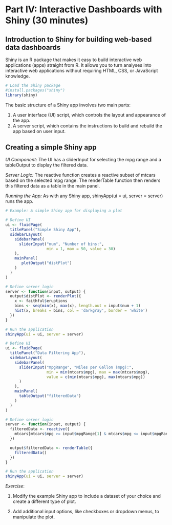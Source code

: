 # Part IV: Interactive Dashboards with Shiny (30 minutes) {-}
## Introduction to Shiny for building web-based data dashboards {-}

Shiny is an R package that makes it easy to build interactive web applications (apps) straight from R. It allows you to turn analyses into interactive web applications without requiring HTML, CSS, or JavaScript knowledge.

```r
# Load the Shiny package
#install.packages("shiny")
library(shiny)
```

The basic structure of a Shiny app involves two main parts:

1. A user interface (UI) script, which controls the layout and appearance of the app.
2. A server script, which contains the instructions to build and rebuild the app based on user input.


## Creating a simple Shiny app {-}

*UI Component:* The UI has a sliderInput for selecting the mpg range and a tableOutput to display the filtered data.

*Server Logic:* The reactive function creates a reactive subset of mtcars based on the selected mpg range. The renderTable function then renders this filtered data as a table in the main panel.

*Running the App:* As with any Shiny app, shinyApp(ui = ui, server = server) runs the app.

```r

# Example: A simple Shiny app for displaying a plot

# Define UI
ui <- fluidPage(
  titlePanel("Simple Shiny App"),
  sidebarLayout(
    sidebarPanel(
      sliderInput("num", "Number of bins:", 
                  min = 1, max = 50, value = 30)
    ),
    mainPanel(
       plotOutput("distPlot")
    )
  )
)

# Define server logic
server <- function(input, output) {
  output$distPlot <- renderPlot({
    x <- faithful$eruptions
    bins <- seq(min(x), max(x), length.out = input$num + 1)
    hist(x, breaks = bins, col = 'darkgray', border = 'white')
  })
}

# Run the application 
shinyApp(ui = ui, server = server)


```

```r

# Define UI
ui <- fluidPage(
  titlePanel("Data Filtering App"),
  sidebarLayout(
    sidebarPanel(
      sliderInput("mpgRange", "Miles per Gallon (mpg):",
                  min = min(mtcars$mpg), max = max(mtcars$mpg),
                  value = c(min(mtcars$mpg), max(mtcars$mpg))
      )
    ),
    mainPanel(
      tableOutput("filteredData")
    )
  )
)

# Define server logic
server <- function(input, output) {
  filteredData <- reactive({
    mtcars[mtcars$mpg >= input$mpgRange[1] & mtcars$mpg <= input$mpgRange[2], ]
  })

  output$filteredData <- renderTable({
    filteredData()
  })
}

# Run the application 
shinyApp(ui = ui, server = server)

```

*Exercise*:

1. Modify the example Shiny app to include a dataset of your choice and create a different type of plot.

2. Add additional input options, like checkboxes or dropdown menus, to manipulate the plot.
